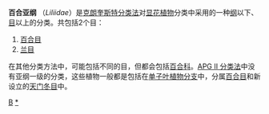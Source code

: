 {{Automatic taxobox
| taxon = Liliidae
| authority = J. H. Schaffn. (1911)
| subdivision_ranks = [[超目|超目]]
| subdivision = 
* [[菖蒲超目|菖蒲超目]] ''Acoranae''
* [[泽泻超目|泽泻超目]] ''Alismatanae''
* [[无叶莲超目|无叶莲超目]] ''Petrosavianae''
* [[露兜树超目|露兜树超目]] ''Pandananae''
* [[百合超目|百合超目]] ''Lilianae''
* [[天门冬超目|天门冬超目]] ''Asparaganae''
* [[鸭跖草超目|鸭跖草超目]] ''Commelinanae''
}}

'''百合亚纲 ''' （''Liliidae''）是[[克朗奎斯特分类法|克朗奎斯特分类法]]对[[被子植物门|显花植物]]分类中采用的一种[[纲|纲]]以下、[[目_(生物)|目]]以上的分类。共包括2个目：

#[[百合目|百合目]]
#[[兰目|兰目]]

在其他分类方法中，可能包括不同的目，但都会包括[[百合科|百合科]]。[[APG_II_分类法|APG II 分类法]]中没有亚纲一级的分类，这些植物一般都是包括在[[单子叶植物分支|单子叶植物分支]]中，分属[[百合目|百合目]]和新设立的[[天门冬目|天门冬目]]中。

{{Taxonbar}}
[[Category:1911年描述的分类群|B]]
[[Category:百合亚纲|*]]